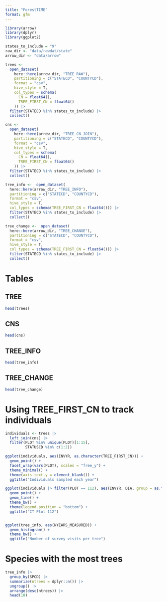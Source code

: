 ```yaml
---
title: "ForestTIME"
format: gfm
---
```


```r

library(arrow)
library(dplyr)
library(ggplot2)

states_to_include = "9"
raw_dir <- "data/rawdat/state"
arrow_dir <- "data/arrow"

trees <-
  open_dataset(
    here::here(arrow_dir, "TREE_RAW"),
    partitioning = c("STATECD", "COUNTYCD"),
    format = "csv",
    hive_style = T,
    col_types = schema(
      CN = float64(),
      TREE_FIRST_CN = float64()
    )) |>
  filter(STATECD %in% states_to_include) |>
  collect()

cns <-
  open_dataset(
    here::here(arrow_dir, "TREE_CN_JOIN"),
    partitioning = c("STATECD", "COUNTYCD"),
    format = "csv",
    hive_style = T,
    col_types = schema(
      CN = float64(),
      TREE_FIRST_CN = float64()
    )) |>
  filter(STATECD %in% states_to_include) |>
  collect()

tree_info <-  open_dataset(
  here::here(arrow_dir, "TREE_INFO"),
  partitioning = c("STATECD", "COUNTYCD"),
  format = "csv",
  hive_style = T,
  col_types = schema(TREE_FIRST_CN = float64())) |>
  filter(STATECD %in% states_to_include) |>
  collect()

tree_change <-  open_dataset(
  here::here(arrow_dir, "TREE_CHANGE"),
  partitioning = c("STATECD", "COUNTYCD"),
  format = "csv",
  hive_style = T,
  col_types = schema(TREE_FIRST_CN = float64())) |>
  filter(STATECD %in% states_to_include) |>
  collect()


```

# Tables

## TREE

```r

head(trees)

```


## CNS

```r

head(cns)

```


## TREE_INFO

```r

head(tree_info)

```


## TREE_CHANGE

```r

head(tree_change)

```


# Using TREE_FIRST_CN to track individuals

```r

individuals <- trees |> 
  left_join(cns) |>
  filter(PLOT %in% unique(PLOT)[1:15],
         STATUSCD %in% c(1:2))

ggplot(individuals, aes(INVYR, as.character(TREE_FIRST_CN))) + 
  geom_point() +
  facet_wrap(vars(PLOT), scales = "free_y") +
  theme_minimal() +
  theme(axis.text.y = element_blank()) +
  ggtitle("Individuals sampled each year")
```


```r


ggplot(individuals |> filter(PLOT == 112), aes(INVYR, DIA, group = as.factor(TREE_FIRST_CN), color = as.factor(SPCD))) + 
  geom_point() +
  geom_line() +
  theme_bw() +
  theme(legend.position = "bottom") +
  ggtitle("CT Plot 112")



```


```r

ggplot(tree_info, aes(NYEARS_MEASURED)) + 
  geom_histogram() +
  theme_bw() +
  ggtitle("Number of survey visits per tree")

```

# Species with the most trees

```r

tree_info |>
  group_by(SPCD) |>
  summarize(ntrees = dplyr::n()) |>
  ungroup() |>
  arrange(desc(ntrees)) |>
  head(10)

```

